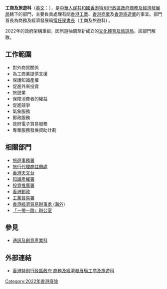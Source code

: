 {{香港政府部門基礎資訊|
中文部門名稱=工商及旅遊科|
英文部門名稱=Commerce, Industry and Tourism Branch|
部門標誌=Hong Kong SAR Regional Emblem.svg|
|部門標誌名稱 = 中華人民共和國香港特別行政區政府標誌|
首長職銜=常任秘書長|
首長姓名=|
副首長職銜=副秘書長|
副首長姓名=|
成立年份=2007年|
解散年份=2022年6月30日|
所屬部門=[[商務及經濟發展局|商務及經濟發展局]]|
總部=[[香港|香港]][[添馬|添馬]][[添美道|添美道]]2號<br/>[[政府總部_(添馬艦)|政府總部]]西翼22-23樓|
網站=http://www.cedb.gov.hk/citb/ www.cedb.gov.hk/citb/|
}}
'''工商及旅遊科'''（[[英文|英文]]：'''{{lang|en|Commerce''', '''Industry and Tourism Branch}}'''），是[[中華人民共和國|中華人民共和國]][[香港特別行政區政府|香港特別行政區政府]][[商務及經濟發展局|商務及經濟發展局]]轄下的部門，主要負責處理有關[[香港工業|香港工業]]、[[香港商業|香港商業]]及[[香港旅遊業|香港旅遊業]]的事宜。部門首長為商務及經濟發展局[[常任秘書長|常任秘書長]]（工商及旅遊科) 。

2022年的政府架構重組，因旅遊抽調至新成立的[[文化體育及旅遊局|文化體育及旅遊局]]，該部門解散。

==工作範圍==
*對外商貿關係
*為工商業提供支援
*保護知識產權
*促進外來投資
*旅遊業
*保障消費者的權益
*促進競爭
*氣象服務
*郵政服務
*政府電子貿易服務
*專業服務發展資助計劃

==相關部門==
*[[旅遊事務署|旅遊事務署]]
*[[旅行代理商註冊處|旅行代理商註冊處]]
*[[香港天文台|香港天文台]]
*[[知識產權署|知識產權署]]
*[[投資推廣署|投資推廣署]]
*[[香港郵政|香港郵政]]
*[[工業貿易署|工業貿易署]]
*[[香港經濟貿易辦事處_(海外)|香港經濟貿易辦事處 (海外)]]
*[[「一帶一路」辦公室|「一帶一路」辦公室]]

==參見==
*[[通訊及創意產業科|通訊及創意產業科]]

==外部連結==
*[http://www.cedb.gov.hk/citb 香港特別行政區政府 商務及經濟發展局工商及旅遊科] {{Wayback|url=http://www.cedb.gov.hk/citb |date=20200803123322 }}

{{香港政府行政部門}}
[[Category:2022年香港廢除|Category:2022年香港廢除]]
{{HK-govpoli-stub}}